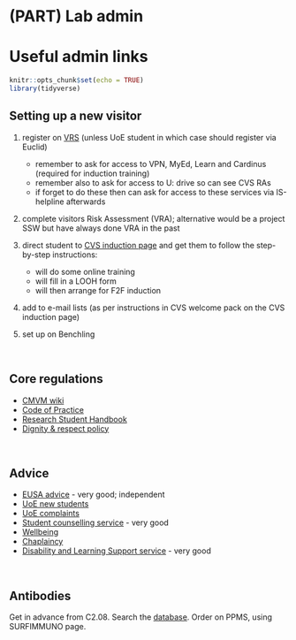 # (PART) Lab admin {-}

# Useful admin links

```r
knitr::opts_chunk$set(echo = TRUE)
library(tidyverse)

```

## Setting up a new visitor

1)	register on [VRS](https://docs.google.com/forms/d/e/1FAIpQLSdbZ45OTupNymHe-iR_x6fSynQU6qrHlB3c6GClOtcmjDQVJg/viewform) (unless UoE student in which case should register via Euclid)  

    - remember to ask for access to VPN, MyEd, Learn and Cardinus (required for induction training)  
    - remember also to ask for access to U: drive so can see CVS RAs  
    - if forget to do these then can ask for access to these services via IS-helpline afterwards  

2)	complete visitors Risk Assessment (VRA); alternative would be a project SSW but have always done VRA in the past  


3)	direct student to [CVS induction page](https://www.ed.ac.uk/cardiovascular-science/staff-students-only/information-for-new-staff-students) and get them to follow the step-by-step instructions: 

    - will do some online training 
    - will fill in a LOOH form 
    - will then arrange for F2F induction 

4)	add to e-mail lists (as per instructions in CVS welcome pack on the CVS induction page)  

5)  set up on Benchling  

<br>

## Core regulations  

- [CMVM wiki](https://www.wiki.ed.ac.uk/pages/viewpage.action?pageId=174612428)  
- [Code of Practice](https://www.ed.ac.uk/files/atoms/files/copsupervisorsresearchstudents.pdf)  
- [Research Student Handbook](https://www.wiki.ed.ac.uk/download/attachments/175653091/PGR%20College%20Handbook%202021-22.pdf?version=1&modificationDate=1629795474000&api=v2)    
- [Dignity & respect policy](https://www.ed.ac.uk/ppls/about/equality-and-diversity/dignity-and-respect)  

<br>

## Advice  

- [EUSA advice](https://www.eusa.ed.ac.uk/adviceplace) - very good; independent  
- [UoE new students](https://www.ed.ac.uk/students/new-students)  
- [UoE complaints](https://www.ed.ac.uk/university-secretary-group/complaint-handling-procedure/procedure)  
- [Student counselling service](https://www.ed.ac.uk/student-counselling) - very good      
- [Wellbeing](https://thewellbeingthesis.org.uk/)  
- [Chaplaincy](https://www.ed.ac.uk/chaplaincy)  
- [Disability and Learning Support service](https://www.ed.ac.uk/student-disability-service) - very good  

<br>

## Antibodies  

Get in advance from C2.08.  Search the [database](https://system.crh.ed.ac.uk/histology/search_antibodies.php).  Order on PPMS, using SURFIMMUNO page.  